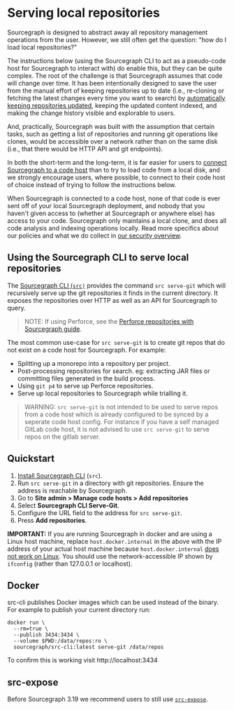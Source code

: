 # Serving local repositories

Sourcegraph is designed to abstract away all repository management operations from the user. However, we still often get the question: "how do I load local repositories?"

The instructions below (using the Sourcegraph CLI to act as a pseudo-code host for Sourcegraph to interact with) do enable this, but they can be quite complex. The root of the challenge is that Sourcegraph assumes that code will change over time. It has been intentionally designed to save the user from the manual effort of keeping repositories up to date (i.e., re-cloning or fetching the latest changes every time you want to search) by [automatically keeping repositories updated](https://docs.sourcegraph.com/admin/repo/update_frequency), keeping the updated content indexed, and making the change history visible and explorable to users.

And, practically, Sourcegraph was built with the assumption that certain tasks, such as getting a list of repositories and running git operations like clones, would be accessible over a network rather than on the same disk (i.e., that there would be HTTP API and git endpoints).

In both the short-term and the long-term, it is far easier for users to [connect Sourcegraph to a code host](https://docs.sourcegraph.com/admin/external_service) than to try to load code from a local disk, and we strongly encourage users, where possible, to connect to their code host of choice instead of trying to follow the instructions below.

When Sourcegraph is connected to a code host, none of that code is ever sent off of your local Sourcegraph deployment, and nobody that you haven't given access to (whether at Sourcegraph or anywhere else) has access to your code. Sourcegraph only maintains a local clone, and does all code analysis and indexing operations locally. Read more specifics about our policies and what we do collect in [our security overview](https://about.sourcegraph.com/security/#Sourcegraph-on-premise).

## Using the Sourcegraph CLI to serve local repositories

The [Sourcegraph CLI (`src)`](https://github.com/sourcegraph/src-cli) provides the command `src serve-git` which will recursively serve up the git repositories it finds in the current directory. It exposes the repositories over HTTP as well as an API for Sourcegraph to query.

>NOTE: If using Perforce, see the [Perforce repositories with Sourcegraph guide](/admin/repo/perforce).

The most common use-case for `src serve-git` is to create git repos that do not exist on a code host for Sourcegraph. For example:

- Splitting up a monorepo into a repository per project.
- Post-processing repositories for search. eg: extracting JAR files or committing files generated in the build process.
- Using `git p4` to serve up Perforce repositories.
- Serve up local repositories to Sourcegraph while trialling it.

> WARNING: `src serve-git` is not intended to be used to serve repos from a code host which is already configured to be synced by a seperate code host config. For instance if you have a self managed GitLab code host, it is not advised to use `src serve-git` to serve repos on the gitlab server.

## Quickstart

1. [Install Sourcegraph CLI](https://github.com/sourcegraph/src-cli#installation) (`src`).
1. Run `src serve-git` in a directory with git repositories. Ensure the address is reachable by Sourcegraph.
1. Go to **Site admin > Manage code hosts > Add repositories**
1. Select **Sourcegraph CLI Serve-Git**.
1. Configure the URL field to the address for `src serve-git`.
1. Press **Add repositories**.

**IMPORTANT:** If you are running Sourcegraph in docker and are using a Linux host machine, replace `host.docker.internal` in the above with the IP address of your actual host machine because `host.docker.internal` [does not work on Linux](https://github.com/docker/for-linux/issues/264). You should use the network-accessible IP shown by `ifconfig` (rather than 127.0.0.1 or localhost).

## Docker

src-cli publishes Docker images which can be used instead of the binary. For example to publish your current directory run:

```
docker run \
  --rm=true \
  --publish 3434:3434 \
  --volume $PWD:/data/repos:ro \
  sourcegraph/src-cli:latest serve-git /data/repos
```

To confirm this is working visit http://localhost:3434

## src-expose

Before Sourcegraph 3.19 we recommend users to still use [`src-expose`](/admin/external_service/non-git).
